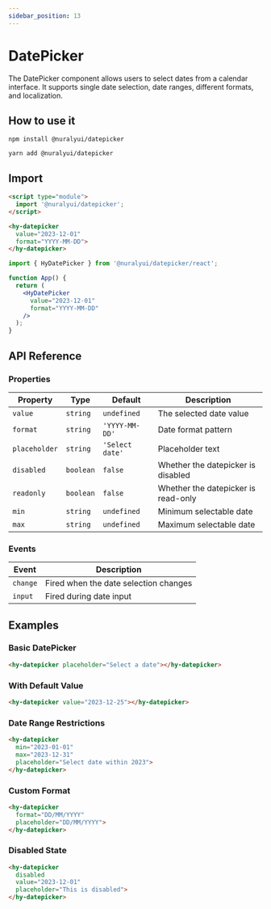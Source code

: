 ```yaml
---
sidebar_position: 13
---
```


# DatePicker


The DatePicker component allows users to select dates from a calendar interface. It supports single date selection, date ranges, different formats, and localization.

## How to use it

<Tabs>
  <TabItem value="npm" label="npm">

```shell
npm install @nuralyui/datepicker
```

</TabItem>
 <TabItem value="yarn" label="yarn">

```shell
yarn add @nuralyui/datepicker
```

</TabItem>
</Tabs>

## Import

<Tabs>
  <TabItem value="html" label="HTML">

```html
<script type="module">
  import '@nuralyui/datepicker';
</script>

<hy-datepicker 
  value="2023-12-01"
  format="YYYY-MM-DD">
</hy-datepicker>
```

</TabItem>
  <TabItem value="react" label="React">

```jsx
import { HyDatePicker } from '@nuralyui/datepicker/react';

function App() {
  return (
    <HyDatePicker 
      value="2023-12-01"
      format="YYYY-MM-DD"
    />
  );
}
```

</TabItem>
</Tabs>

## API Reference

### Properties

| Property | Type | Default | Description |
|----------|------|---------|-------------|
| `value` | `string` | `undefined` | The selected date value |
| `format` | `string` | `'YYYY-MM-DD'` | Date format pattern |
| `placeholder` | `string` | `'Select date'` | Placeholder text |
| `disabled` | `boolean` | `false` | Whether the datepicker is disabled |
| `readonly` | `boolean` | `false` | Whether the datepicker is read-only |
| `min` | `string` | `undefined` | Minimum selectable date |
| `max` | `string` | `undefined` | Maximum selectable date |

### Events

| Event | Description |
|-------|-------------|
| `change` | Fired when the date selection changes |
| `input` | Fired during date input |

## Examples

### Basic DatePicker

```html
<hy-datepicker placeholder="Select a date"></hy-datepicker>
```

### With Default Value

```html
<hy-datepicker value="2023-12-25"></hy-datepicker>
```

### Date Range Restrictions

```html
<hy-datepicker 
  min="2023-01-01" 
  max="2023-12-31"
  placeholder="Select date within 2023">
</hy-datepicker>
```

### Custom Format

```html
<hy-datepicker 
  format="DD/MM/YYYY"
  placeholder="DD/MM/YYYY">
</hy-datepicker>
```

### Disabled State

```html
<hy-datepicker 
  disabled 
  value="2023-12-01"
  placeholder="This is disabled">
</hy-datepicker>
```
